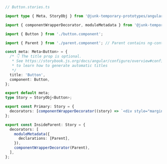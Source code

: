 ```ts
// Button.stories.ts

import type { Meta, StoryObj } from '@junk-temporary-prototypes/angular';

import { componentWrapperDecorator, moduleMetadata } from '@junk-temporary-prototypes/angular';

import { Button } from './button.component';

import { Parent } from './parent.component'; // Parent contains ng-content

const meta: Meta<Button> = {
  /* 👇 The title prop is optional.
   * See https://storybook.js.org/docs/angular/configure/overview#configure-story-loading
   * to learn how to generate automatic titles
   */
  title: 'Button',
  component: Button,
};

export default meta;
type Story = StoryObj<Button>;

export const Primary: Story = {
  decorators: [componentWrapperDecorator((story) => `<div style="margin: 3em">${story}</div>`)],
};

export const InsideParent: Story = {
  decorators: [
    moduleMetadata({
      declarations: [Parent],
    }),
    componentWrapperDecorator(Parent),
  ],
};
```

